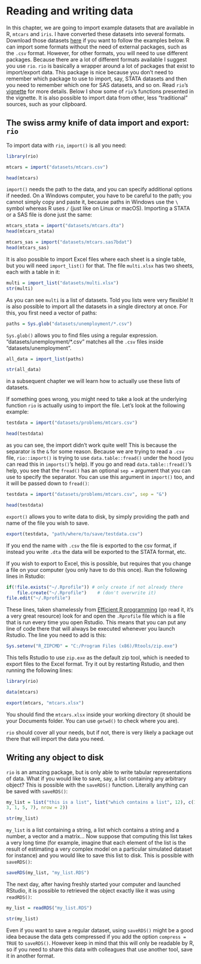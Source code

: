 # Reading and writing data

In this chapter, we are going to import example datasets that are available in R, `mtcars` and
`iris`. I have converted these datasets into several formats. Download those datasets
[here](https://brodriguesco.ocloud.de/index.php/s/5gPpzGpYgYr9X2w) if you want to follow the
examples below. R can import some formats without the need of external packages, such as the `.csv`
format. However, for other formats, you will need to use different packages. Because there are a
lot of different formats available I suggest you use `rio`. `rio` is basically a wrapper around a
lot of packages that exist to import/export data. This package is nice because you don't need to
remember which package to use to import, say, STATA datasets and then you need to remember which
one for SAS datasets, and so on. Read `rio`'s
[vignette](https://cran.r-project.org/web/packages/rio/vignettes/rio.html) for more details. Below
I show some of `rio`'s functions presented in the vignette. It is also possible to import data from
other, less "traditional" sources, such as your clipboard.


## The swiss army knife of data import and export: `rio`

To import data with `rio`, `import()` is all you need:

```r
library(rio)

mtcars = import("datasets/mtcars.csv")
```

```r
head(mtcars)
```

`import()` needs the path to the data, and you can specify additional options if needed. On a
Windows computer, you have to be careful to the path; you cannot simply copy and paste it, because
paths in Windows use the `\` symbol whereas R uses `/` (just like on Linux or macOS).
Importing a STATA or a SAS file is done just the same:

```r
mtcars_stata = import("datasets/mtcars.dta")
head(mtcars_stata)

mtcars_sas = import("datasets/mtcars.sas7bdat")
head(mtcars_sas)
```

It is also possible to import Excel files where each sheet is a single table, but you will need
`import_list()` for that. The file `multi.xlsx` has two sheets, each with a table in it:

```r
multi = import_list("datasets/multi.xlsx")
str(multi)
```

As you can see `multi` is a list of datasets. Told you lists were very flexible! It is also possible
to import all the datasets in a single directory at once. For this, you first need a vector of paths:

```r
paths = Sys.glob("datasets/unemployment/*.csv")
```

`Sys.glob()` allows you to find files using a regular expression. "datasets/unemployment/*.csv"
matches all the `.csv` files inside "datasets/unemployment".

```r
all_data = import_list(paths)

str(all_data)
```

in a subsequent chapter we will learn how to actually use these lists of datasets.

If something goes wrong, you might need to take a look at the underlying function `rio` is
actually using to import the file. Let's look at the following example:

```r
testdata = import("datasets/problems/mtcars.csv")

head(testdata)
```

as you can see, the import didn't work quite well! This is because the separator is the `&` for
some reason. Because we are trying to read a `.csv` file, `rio::import()` is trying to use
`data.table::fread()` under the hood (you can read this in `imports()`'s help). If you go and read
`data.table::fread()`'s help, you see that the `fread()` has an optional `sep = ` argument that you
can use to specify the separator. You can use this argument in `import()` too, and it will be passed
down to `fread()`:

```r
testdata = import("datasets/problems/mtcars.csv", sep = "&")

head(testdata)
```

`export()` allows you to write data to disk, by simply providing the path and name of the file you
wish to save.

```r
export(testdata, "path/where/to/save/testdata.csv")
```

If you end the name with `.csv` the file is exported to the csv format, if instead you write `.dta`
the data will be exported to the STATA format, etc.

If you wish to export to Excel, this is possible, but requires that you change a file on your
computer (you only have to do this once). Run the following lines in Rstudio:

```r
if(!file.exists("~/.Rprofile")) # only create if not already there
    file.create("~/.Rprofile")    # (don't overwrite it)
file.edit("~/.Rprofile")
```
These lines, taken shamelessly from [Efficient R
programming](https://csgillespie.github.io/efficientR/3-3-r-startup.html#rprofile) (go read it,
it's a very great resource) look for and open the `.Rprofile` file which is a file that is run
every time you open Rstudio. This means that you can put any line of code there that will always be
executed whenever you launch Rstudio. The line you need to add is this:

```r
Sys.setenv("R_ZIPCMD" = "C:/Program Files (x86)/Rtools/zip.exe")
```

This tells Rstudio to use `zip.exe` as the default zip tool, which is needed to export files to the
Excel format. Try it out by restarting Rstudio, and then running the following lines:

```r
library(rio)

data(mtcars)

export(mtcars, "mtcars.xlsx")
```

You should find the `mtcars.xlsx` inside your working directory (it should be your Documents
folder. You can use `getwd()` to check where you are).

`rio` should cover all your needs, but if not, there is very likely a package out there that will
import the data you need.


## Writing any object to disk

`rio` is an amazing package, but is only able to write tabular representations of data. What if you
would like to save, say, a list containing any arbitrary object? This is possible with the
`saveRDS()` function. Literally anything can be saved with `saveRDS()`:

```r
my_list = list("this is a list", list("which contains a list", 12), c(1, 2, 3, 4), matrix(c(2, 4,
3, 1, 5, 7), nrow = 2))

str(my_list)
```

`my_list` is a list containing a string, a list which contains a string and a number, a vector and
a matrix... Now suppose that computing this list takes a very long time (for example, imagine that
each element of the list is the result of estimating a very complex model on a particular simulated
dataset for instance) and you would like to save this list to disk. This is possible with
`saveRDS()`:

```r
saveRDS(my_list, "my_list.RDS")
```

The next day, after having freshly started your computer and launched RStudio, it is possible to
retrieved the object exactly like it was using `readRDS()`:

```r
my_list = readRDS("my_list.RDS")

str(my_list)
```

Even if you want to save a regular dataset, using `saveRDS()` might be a good idea because the data
gets compressed if you add the option `compress = TRUE` to `saveRDS()`. However keep in mind that
this will only be readable by R, so if you need to share this data with colleagues that use another
tool, save it in another format.
